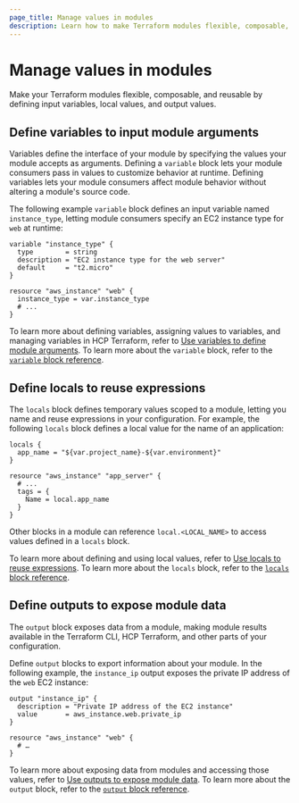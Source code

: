 ```yaml
---
page_title: Manage values in modules
description: Learn how to make Terraform modules flexible, composable, and reusable by defining input variables, locally-scoped values, and output values for your module.
---
```


# Manage values in modules

Make your Terraform modules flexible, composable, and reusable by defining input variables, local values, and output values.

## Define variables to input module arguments

Variables define the interface of your module by specifying the values your module accepts as arguments. Defining a `variable` block lets your module consumers pass in values to customize behavior at runtime. Defining variables lets your module consumers affect module behavior without altering a module's source code.

The following example `variable` block defines an input variable named `instance_type`, letting module consumers specify an EC2 instance type for `web` at runtime:

<CodeBlockConfig highlight="1,8" hideClipboard>

```hcl
variable "instance_type" {
  type        = string
  description = "EC2 instance type for the web server"
  default     = "t2.micro"
}

resource "aws_instance" "web" {
  instance_type = var.instance_type
  # ...
}
```

</CodeBlockConfig>


To learn more about defining variables, assigning values to variables, and managing variables in HCP Terraform, refer to [Use variables to define module arguments](/terraform/language/values/variables). To learn more about the `variable` block, refer to the [`variable` block reference](/terraform/language/block/variable).

## Define locals to reuse expressions

The `locals` block defines temporary values scoped to a module, letting you name and reuse expressions in your configuration. For example, the following `locals` block defines a local value for the name of an application:

<CodeBlockConfig highlight="1,8">

```hcl
locals {
  app_name = "${var.project_name}-${var.environment}"
}

resource "aws_instance" "app_server" {
  # ...
  tags = {
    Name = local.app_name
  }
}
```

</CodeBlockConfig>

Other blocks in a module can reference `local.<LOCAL_NAME>` to access values defined in a `locals` block.

To learn more about defining and using local values, refer to [Use locals to reuse expressions](/terraform/language/values/locals). To learn more about the `locals` block, refer to the [`locals` block reference](/terraform/language/block/locals).

## Define outputs to expose module data

The `output` block exposes data from a module, making module results available in the Terraform CLI, HCP Terraform, and other parts of your configuration.

Define `output` blocks to export information about your module. In the following example, the `instance_ip`  output exposes the private IP address of the `web` EC2 instance:

<CodeBlockConfig highlight="1-4" hideClipboard>

```hcl
output "instance_ip" {
  description = "Private IP address of the EC2 instance"
  value       = aws_instance.web.private_ip
}

resource "aws_instance" "web" {
  # …
}
```

</CodeBlockConfig>

To learn more about exposing data from modules and accessing those values, refer to [Use outputs to expose module data](/terraform/language/values/outputs). To learn more about the `output` block, refer to the [`output` block reference](/terraform/language/block/output).
